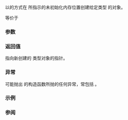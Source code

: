 {{cpp/title|uninitialized_construct_using_allocator}}
{{cpp/memory/navbar}}
{{ddcl|header=memory|since=c++20|
template&lt; class T, class Alloc, class... Args &gt;
constexpr T* uninitialized_construct_using_allocator( T* p,
                                                      const Alloc&amp; alloc,
                                                      Args&amp;&amp;... args );
}}

以{{rlp|uses_allocator|使用分配器构造}}的方式在 {{c|p}} 所指示的未初始化内存位置创建给定类型 {{tt|T}} 的对象。

等价于 
{{source|1=
return std::apply(
    [&amp;]&lt;class... Xs&gt;(Xs&amp;&amp;...xs)
    {
        return std::construct_at(p, std::forward&lt;Xs&gt;(xs)...);
    },
    std::uses_allocator_construction_args&lt;T&gt;(alloc, std::forward&lt;Args&gt;(args)...));
}}

===参数===
{{par begin}}
{{par|p|将要放置对象的内存位置}}
{{par|alloc|要使用的分配器}}
{{par|args|传递给 {{tt|T}} 构造函数的实参}}
{{par end}}

===返回值===
指向新创建的 {{tt|T}} 类型对象的指针。

===异常===
可能抛出 {{tt|T}} 的构造函数所抛的任何异常，常包括 {{lc|std::bad_alloc}}。

===示例===
{{example}}

===参阅===
{{dsc begin}}
{{dsc inc|cpp/memory/dsc uses_allocator}}
{{dsc inc|cpp/memory/dsc make_obj_using_allocator}}
{{dsc end}}

{{langlinks|en|es|ja|ru}}